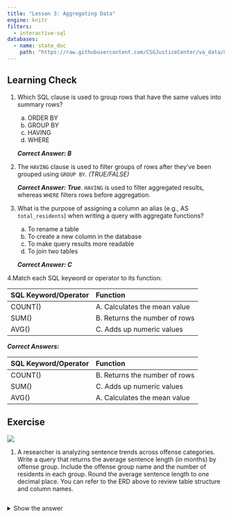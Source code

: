 ```yaml
---
title: "Lesson 3: Aggregating Data"
engine: knitr
filters:
  - interactive-sql
databases:
  - name: state_doc
    path: "https://raw.githubusercontent.com/CSGJusticeCenter/va_data/main/courses/intro_sql/state_doc.db"  
---
```



## Learning Check

1. Which SQL clause is used to group rows that have the same values into summary rows?

    a. ORDER BY
    b. GROUP BY
    c. HAVING
    d. WHERE
    
    ***Correct Answer: B***


2. The `HAVING` clause is used to filter groups of rows after they’ve been grouped using `GROUP BY`.  *(TRUE/FALSE)*


    ***Correct Answer: True***. `HAVING` is used to filter aggregated results, whereas `WHERE` filters rows before aggregation.


3. What is the purpose of assigning a column an alias (e.g., AS `total_residents`) when writing a query with aggregate functions?

    a. To rename a table
    b. To create a new column in the database
    c. To make query results more readable
    d. To join two tables

    ***Correct Answer: C***


4.Match each SQL keyword or operator to its function:

| **SQL Keyword/Operator** | **Function** | 
|---------|:-----|
| COUNT()      | A. Calculates the mean value   |
| SUM()     | B. Returns the number of rows   |
| AVG()      | C. Adds up numeric values    |



***Correct Answers: ***

| **SQL Keyword/Operator** | **Function** | 
|---------|:-----|
| COUNT()      | B. Returns the number of rows    |
| SUM()     | C. Adds up numeric values   |
| AVG()      | A. Calculates the mean value     |






## Exercise

![](images/corrections_erd.png)

1. A researcher is analyzing sentence trends across offense categories. Write a query that returns the average sentence length (in months) by offense group. Include the offense group name and the number of residents in each group. Round the average sentence length to one decimal place. You can refer to the ERD above to review table structure and column names.

```.sql

```



<details>
<summary>Show the answer</summary>

```.sql
SELECT off_group,
       COUNT(i.resident_id) AS resident_count,
       ROUND(AVG(sentence_years * 12 + sentence_months), 1) AS avg_sentence_months
FROM intakes AS i
GROUP BY off_group;
```


##

2. Department leadership is working to reduce housing costs across all facilities and wants to identify facilities housing fewer than 100 residents. Write a query that retrieves each facility’s name and the number of residents housed there. Only include facilities with fewer than 250 residents. You can refer to the ERD above to review table structure and column names.

```.sql

```



<details>
<summary>Show the answer</summary>
```.sql
SELECT facil_id, COUNT(*) AS total_residents
FROM intakes
GROUP BY facil_id
HAVING COUNT(*) < 250;
```
